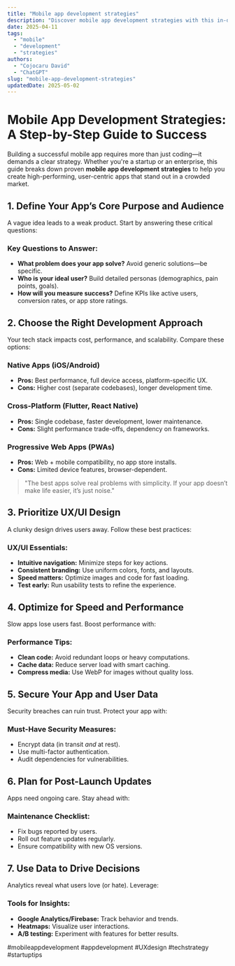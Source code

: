 ```yaml
---
title: "Mobile app development strategies"
description: "Discover mobile app development strategies with this in-depth guide, providing actionable insights and practical tips to boost your knowledge and results."
date: 2025-04-11
tags:
  - "mobile"
  - "development"
  - "strategies"
authors:
  - "Cojocaru David"
  - "ChatGPT"
slug: "mobile-app-development-strategies"
updatedDate: 2025-05-02
---
```


# Mobile App Development Strategies: A Step-by-Step Guide to Success  

Building a successful mobile app requires more than just coding—it demands a clear strategy. Whether you're a startup or an enterprise, this guide breaks down proven **mobile app development strategies** to help you create high-performing, user-centric apps that stand out in a crowded market.  

## 1. Define Your App’s Core Purpose and Audience  

A vague idea leads to a weak product. Start by answering these critical questions:  

### Key Questions to Answer:  
- **What problem does your app solve?** Avoid generic solutions—be specific.  
- **Who is your ideal user?** Build detailed personas (demographics, pain points, goals).  
- **How will you measure success?** Define KPIs like active users, conversion rates, or app store ratings.  

## 2. Choose the Right Development Approach  

Your tech stack impacts cost, performance, and scalability. Compare these options:  

### Native Apps (iOS/Android)  
- **Pros:** Best performance, full device access, platform-specific UX.  
- **Cons:** Higher cost (separate codebases), longer development time.  

### Cross-Platform (Flutter, React Native)  
- **Pros:** Single codebase, faster development, lower maintenance.  
- **Cons:** Slight performance trade-offs, dependency on frameworks.  

### Progressive Web Apps (PWAs)  
- **Pros:** Web + mobile compatibility, no app store installs.  
- **Cons:** Limited device features, browser-dependent.  

> "The best apps solve real problems with simplicity. If your app doesn’t make life easier, it’s just noise."  

## 3. Prioritize UX/UI Design  

A clunky design drives users away. Follow these best practices:  

### UX/UI Essentials:  
- **Intuitive navigation:** Minimize steps for key actions.  
- **Consistent branding:** Use uniform colors, fonts, and layouts.  
- **Speed matters:** Optimize images and code for fast loading.  
- **Test early:** Run usability tests to refine the experience.  

## 4. Optimize for Speed and Performance  

Slow apps lose users fast. Boost performance with:  

### Performance Tips:  
- **Clean code:** Avoid redundant loops or heavy computations.  
- **Cache data:** Reduce server load with smart caching.  
- **Compress media:** Use WebP for images without quality loss.  

## 5. Secure Your App and User Data  

Security breaches can ruin trust. Protect your app with:  

### Must-Have Security Measures:  
- Encrypt data (in transit *and* at rest).  
- Use multi-factor authentication.  
- Audit dependencies for vulnerabilities.  

## 6. Plan for Post-Launch Updates  

Apps need ongoing care. Stay ahead with:  

### Maintenance Checklist:  
- Fix bugs reported by users.  
- Roll out feature updates regularly.  
- Ensure compatibility with new OS versions.  

## 7. Use Data to Drive Decisions  

Analytics reveal what users love (or hate). Leverage:  

### Tools for Insights:  
- **Google Analytics/Firebase:** Track behavior and trends.  
- **Heatmaps:** Visualize user interactions.  
- **A/B testing:** Experiment with features for better results.  

#mobileappdevelopment #appdevelopment #UXdesign #techstrategy #startuptips